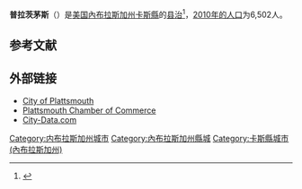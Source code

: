{{expand|time=2014-09-22T04:18:10+00:00}}
{{NoteTA
|G1=US
}}
{{Infobox settlement
|official_name = 普拉茨茅斯
|native_name = Plattsmouth
|settlement_type = [[城市|城市]]
|nickname = 
|motto = “Honor the Past, Plan for the Future”<ref name="The City of Plattsmouth Nebraska">{{cite web|url= http://www.plattsmouth.org/|title= The City of Plattsmouth Nebraska|publisher= The City of Plattsmouth Nebraska|accessdate= October 19, 2012|archive-date= 2021-03-21|archive-url= https://web.archive.org/web/20210321213354/http://www.plattsmouth.org/|dead-url= no}}</ref>
|image_skyline = Plattsmouth, Nebraska Main Street 400s block N side.JPG
|imagesize = 
|image_caption = 列入[[國家史蹟名錄|國家史蹟名錄]]的普拉茨茅斯历史街区<ref>[http://www.plattsmouth.org/history.asp "History of Plattsmouth".] {{webarchive|url=https://web.archive.org/web/20101001224646/http://www.plattsmouth.org/history.asp |date=2010-10-01 }} [http://www.plattsmouth.org/index.asp City of Plattsmouth website.] {{webarchive|url=https://web.archive.org/web/20101001224650/http://www.plattsmouth.org/index.asp |date=2010-10-01 }} Retrieved 2010-10-02.</ref>，右上方为卡斯縣法院
|image_flag = 
|image_seal =
|image_map = Cass_County_Nebraska_Incorporated_and_Unincorporated_areas_Plattsmouth_Highlighted.svg
|mapsize = 250px
|map_caption = 普拉茨茅斯在內布拉斯加州的位置
|image_map1 = 
|mapsize1 = 
|map_caption1 =
|subdivision_type = 国家
|subdivision_name = [[美国|美国]]
|subdivision_type1 = [[美國行政區劃|州]]
|subdivision_name1 = [[內布拉斯加州|內布拉斯加州]]
|subdivision_type2 = [[内布拉斯加州行政区划|縣]]
|subdivision_name2 = [[卡斯縣_(內布拉斯加州)|卡斯縣]]
|government_footnotes = 
|government_type = 
|leader_title = 
|leader_name = 
|leader_title1 = 
|leader_name1 = 
|established_title = [[市法團|建制]]
|established_date = 1855<ref name="The City of Plattsmouth Nebraska"/>
|unit_pref = Imperial
|area_footnotes = 
|area_magnitude = 
|area_total_km2 = 8.05
|area_land_km2 = 8.03
|area_water_km2 = 0.03
|area_total_sq_mi = 3.11
|area_land_sq_mi = 3.10
|area_water_sq_mi = 0.01
|population_as_of = [[2010年美國人口普查|2010]]
|population_est = 6442
|pop_est_as_of = 2012<ref name="2012 Pop Estimate">{{cite web|title=Population Estimates|url=http://www.census.gov/popest/data/cities/totals/2012/SUB-EST2012.html|publisher=[[美国普查局|美国普查局]]|accessdate=2013-05-29|archive-url=https://www.webcitation.org/6HQu4Spqa?url=http://www.census.gov/popest/data/cities/totals/2012/SUB-EST2012.html|archive-date=2013-06-17|dead-url=yes}}</ref>
|population_footnotes = 
|population_total = 6502
|population_density_km2 = 809.8
|population_density_sq_mi = 2097.4
|timezone = [[北美中部时区|中部时区 (CST)]]
|utc_offset = -6
|timezone_DST = CDT
|utc_offset_DST = -5
|elevation_footnotes = 
|elevation_m = 299
|elevation_ft = 981
|postal_code_type = [[美國郵區編號|郵區編號]]
|postal_code = 68048
|area_code = [[電話區號402|402]]
|blank_name = [[聯邦資料處理標準|FIPS代码]]
|blank_info = 31-39345
|blank1_name = [[地名信息系统|GNIS]]特征ID
|blank1_info = 0832160<ref name="GR3">{{cite web|url=http://geonames.usgs.gov|accessdate=2008-01-31|title=US Board on Geographic Names|publisher=[[美國地質調查局|美國地質調查局]]|date=2007-10-25|archive-date=2012-02-26|archive-url=https://www.webcitation.org/65jET5cdV?url=http://geonames.usgs.gov/|dead-url=no}}</ref>
|website = [http://www.plattsmouth.org/ plattsmouth.org]
|footnotes = 
}}

'''普拉茨茅斯'''（{{lang-en|Plattsmouth}}）是[[美国|美国]][[內布拉斯加州|內布拉斯加州]][[卡斯縣_(內布拉斯加州)|卡斯縣]]的[[县治|县治]]<ref name="GR6">{{cite web|url=http://www.naco.org/Counties/Pages/FindACounty.aspx|accessdate=2011-06-07|title=Find a County|publisher=National Association of Counties|archive-date=2015-05-10|archive-url=https://www.webcitation.org/6YQozzgAf?url=http://www.naco.org/Counties/Pages/FindACounty.aspx|dead-url=no}}</ref>，[[2010年美國人口普查|2010年的人口]]为6,502人。

==参考文献==
{{reflist|2}}

==外部链接==
{{Commons category|Plattsmouth, Nebraska}}
* [http://www.plattsmouth.org/ City of Plattsmouth] {{Wayback|url=http://www.plattsmouth.org/ |date=20210321213354 }}
* [http://www.plattsmouthchamber.com/ Plattsmouth Chamber of Commerce] {{Wayback|url=http://www.plattsmouthchamber.com/ |date=20210317163848 }}
* [http://www.city-data.com/city/Plattsmouth-Nebraska.html City-Data.com] {{Wayback|url=http://www.city-data.com/city/Plattsmouth-Nebraska.html |date=20201127014611 }}

{{DEFAULTSORT:Plattsmouth, Nebraska}}
[[Category:内布拉斯加州城市|Category:内布拉斯加州城市]]
[[Category:內布拉斯加州縣城|Category:內布拉斯加州縣城]]
[[Category:卡斯縣城市_(內布拉斯加州)|Category:卡斯縣城市 (內布拉斯加州)]]

{{Nebraska-geo-stub}}